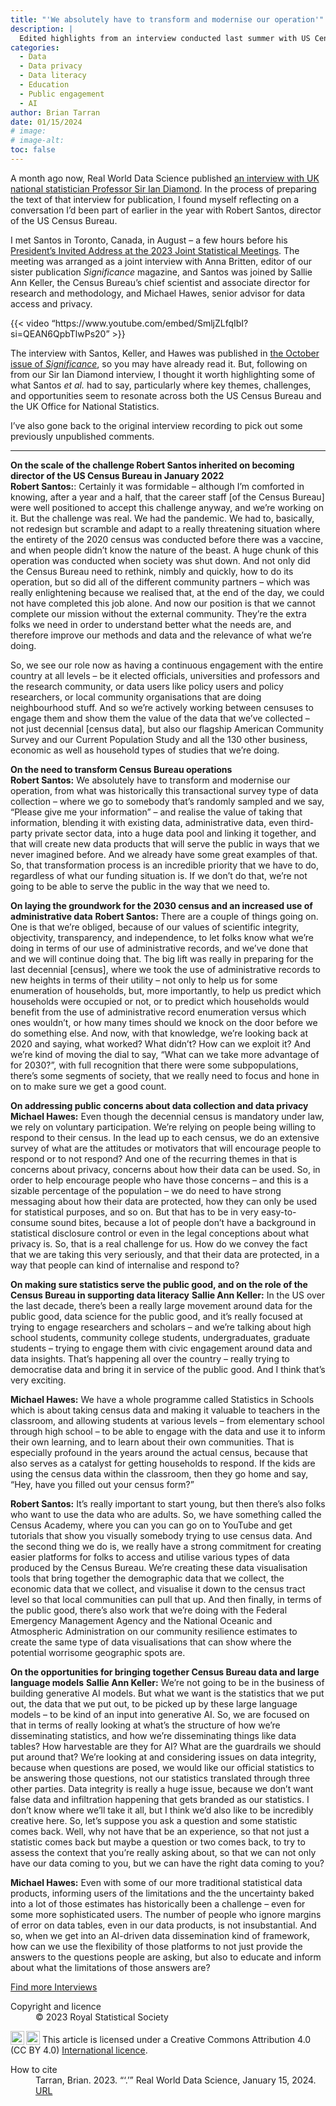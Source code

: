 ```yaml
---
title: "'We absolutely have to transform and modernise our operation'"
description: |
  Edited highlights from an interview conducted last summer with US Census Bureau director Robert Santos and colleagues, touching on pandemic challenges, the growing use of administrative data, data privacy concerns, data education and literacy, and how large language models might change the way we interact with official statistics.
categories:
  - Data
  - Data privacy
  - Data literacy
  - Education
  - Public engagement
  - AI
author: Brian Tarran
date: 01/15/2024
# image:
# image-alt: 
toc: false
---
```


A month ago now, Real World Data Science published [an interview with UK national statistician Professor Sir Ian Diamond](https://realworlddatascience.net/viewpoints/interviews/posts/2023/12/15/ian-diamond.html). In the process of preparing the text of that interview for publication, I found myself reflecting on a conversation I'd been part of earlier in the year with Robert Santos, director of the US Census Bureau.

I met Santos in Toronto, Canada, in August -- a few hours before his [President's Invited Address at the 2023 Joint Statistical Meetings](https://www.youtube.com/watch?v=SmljZLfqIbI). The meeting was arranged as a joint interview with Anna Britten, editor of our sister publication *Significance* magazine, and Santos was joined by Sallie Ann Keller, the Census Bureau's chief scientist and associate director for research and methodology, and Michael Hawes, senior advisor for data access and privacy.

{{< video "https://www.youtube.com/embed/SmljZLfqIbI?si=QEAN6QpbTlwPs20" >}}

The interview with Santos, Keller, and Hawes was published in [the October issue of *Significance*](https://academic.oup.com/jrssig/article/20/5/40/7296065), so you may have already read it. But, following on from our Sir Ian Diamond interview, I thought it worth highlighting some of what Santos *et al.* had to say, particularly where key themes, challenges, and opportunities seem to resonate across both the US Census Bureau and the UK Office for National Statistics. 

I've also gone back to the original interview recording to pick out some previously unpublished comments.

::: keyline
---
:::

**On the scale of the challenge Robert Santos inherited on becoming director of the US Census Bureau in January 2022**\
**Robert Santos:**: Certainly it was formidable -- although I'm comforted in knowing, after a year and a half, that the career staff [of the Census Bureau] were well positioned to accept this challenge anyway, and we're working on it. But the challenge was real. We had the pandemic. We had to, basically, not redesign but scramble and adapt to a really threatening situation where the entirety of the 2020 census was conducted before there was a vaccine, and when people didn't know the nature of the beast. A huge chunk of this operation was conducted when society was shut down. And not only did the Census Bureau need to rethink, nimbly and quickly, how to do its operation, but so did all of the different community partners -- which was really enlightening because we realised that, at the end of the day, we could not have completed this job alone. And now our position is that we cannot complete our mission without the external community. They're the extra folks we need in order to understand better what the needs are, and therefore improve our methods and data and the relevance of what we're doing. 

So, we see our role now as having a continuous engagement with the entire country at all levels -- be it elected officials, universities and professors and the research community, or data users like policy users and policy researchers, or local community organisations that are doing neighbourhood stuff. And so we're actively working between censuses to engage them and show them the value of the data that we've collected -- not just decennial [census data], but also our flagship American Community Survey and our Current Population Study and all the 130 other business, economic as well as household types of studies that we're doing.

**On the need to transform Census Bureau operations**\
**Robert Santos:** We absolutely have to transform and modernise our operation, from what was historically this transactional survey type of data collection -- where we go to somebody that's randomly sampled and we say, "Please give me your information" -- and realise the value of taking that information, blending it with existing data, administrative data, even third-party private sector data, into a huge data pool and linking it together, and that will create new data products that will serve the public in ways that we never imagined before. And we already have some great examples of that. So, that transformation process is an incredible priority that we have to do, regardless of what our funding situation is. If we don't do that, we're not going to be able to serve the public in the way that we need to.

**On laying the groundwork for the 2030 census and an increased use of administrative data**
**Robert Santos:** There are a couple of things going on. One is that we're obliged, because of our values of scientific integrity, objectivity, transparency, and independence, to let folks know what we're doing in terms of our use of administrative records, and we've done that and we will continue doing that. The big lift was really in preparing for the last decennial [census], where we took the use of administrative records to new heights in terms of their utility -- not only to help us for some enumeration of households, but, more importantly, to help us predict which households were occupied or not, or to predict which households would benefit from the use of administrative record enumeration versus which ones wouldn't, or how many times should we knock on the door before we do something else. And now, with that knowledge, we're looking back at 2020 and saying, what worked? What didn't? How can we exploit it? And we're kind of moving the dial to say, "What can we take more advantage of for 2030?", with full recognition that there were some subpopulations, there's some segments of society, that we really need to focus and hone in on to make sure we get a good count.

**On addressing public concerns about data collection and data privacy**
**Michael Hawes:** Even though the decennial census is mandatory under law, we rely on voluntary participation. We're relying on people being willing to respond to their census. In the lead up to each census, we do an extensive survey of what are the attitudes or motivators that will encourage people to respond or to not respond? And one of the recurring themes in that is concerns about privacy, concerns about how their data can be used. So, in order to help encourage people who have those concerns -- and this is a sizable percentage of the population -- we do need to have strong messaging about how their data are protected, how they can only be used for statistical purposes, and so on. But that has to be in very easy-to-consume sound bites, because a lot of people don't have a background in statistical disclosure control or even in the legal conceptions about what privacy is. So, that is a real challenge for us. How do we convey the fact that we are taking this very seriously, and that their data are protected, in a way that people can kind of internalise and respond to?

**On making sure statistics serve the public good, and on the role of the Census Bureau in supporting data literacy**
**Sallie Ann Keller:** In the US over the last decade, there's been a really large movement around data for the public good, data science for the public good, and it's really focused at trying to engage researchers and scholars -- and we're talking about high school students, community college students, undergraduates, graduate students -- trying to engage them with civic engagement around data and data insights. That's happening all over the country -- really trying to democratise data and bring it in service of the public good. And I think that's very exciting. 

**Michael Hawes:** We have a whole programme called Statistics in Schools which is about taking census data and making it valuable to teachers in the classroom, and allowing students at various levels -- from elementary school through high school -- to be able to engage with the data and use it to inform their own learning, and to learn about their own communities. That is especially profound in the years around the actual census, because that also serves as a catalyst for getting households to respond. If the kids are using the census data within the classroom, then they go home and say, "Hey, have you filled out your census form?"

**Robert Santos:** It's really important to start young, but then there's also folks who want to use the data who are adults. So, we have something called the Census Academy, where you can you can go on to YouTube and get tutorials that show you visually somebody trying to use census data. And the second thing we do is, we really have a strong commitment for creating easier platforms for folks to access and utilise various types of data produced by the Census Bureau. We're creating these data visualisation tools that bring together the demographic data that we collect, the economic data that we collect, and visualise it down to the census tract level so that local communities can pull that up. And then finally, in terms of the public good, there's also work that we're doing with the Federal Emergency Management Agency and the National Oceanic and Atmospheric Administration on our community resilience estimates to create the same type of data visualisations that can show where the potential worrisome geographic spots are.

**On the opportunities for bringing together Census Bureau data and large language models**
**Sallie Ann Keller:** We're not going to be in the business of building generative AI models. But what we want is the statistics that we put out, the data that we put out, to be picked up by these large language models -- to be kind of an input into generative AI. So, we are focused on that in terms of really looking at what's the structure of how we're disseminating statistics, and how we're disseminating things like data tables? How harvestable are they for AI? What are the guardrails we should put around that? We're looking at and considering issues on data integrity, because when questions are posed, we would like our official statistics to be answering those questions, not our statistics translated through three other parties. Data integrity is really a huge issue, because we don't want false data and infiltration happening that gets branded as our statistics. I don't know where we'll take it all, but I think we'd also like to be incredibly creative here. So, let's suppose you ask a question and some statistic comes back. Well, why not have that be an experience, so that not just a statistic comes back but maybe a question or two comes back, to try to assess the context that you're really asking about, so that we can not only have our data coming to you, but we can have the right data coming to you?

**Michael Hawes:** Even with some of our more traditional statistical data products, informing users of the limitations and the the uncertainty baked into a lot of those estimates has historically been a challenge -- even for some more sophisticated users. The number of people who ignore margins of error on data tables, even in our data products, is not insubstantial. And so, when we get into an AI-driven data dissemination kind of framework, how can we use the flexibility of those platforms to not just provide the answers to the questions people are asking, but also to educate and inform about what the limitations of those answers are? 

::: {.article-btn}
[Find more Interviews](/viewpoints/interviews/index.qmd)
:::

::: {.further-info}
::: grid
::: {.g-col-12 .g-col-md-6}
Copyright and licence
: &copy; 2023 Royal Statistical Society

<a href="http://creativecommons.org/licenses/by/4.0/?ref=chooser-v1" target="_blank" rel="license noopener noreferrer" style="display:inline-block;"> <img style="height:22px!important;vertical-align:text-bottom;" src="https://mirrors.creativecommons.org/presskit/icons/cc.svg?ref=chooser-v1"><img style="height:22px!important;margin-left:3px;vertical-align:text-bottom;" src="https://mirrors.creativecommons.org/presskit/icons/by.svg?ref=chooser-v1"></a> This article is licensed under a Creative Commons Attribution 4.0 (CC BY 4.0) <a href="http://creativecommons.org/licenses/by/4.0/?ref=chooser-v1" target="_blank" rel="license noopener noreferrer" style="display:inline-block;"> International licence</a>.
  
:::

::: {.g-col-12 .g-col-md-6}
How to cite
: Tarran, Brian. 2023. "'.'" Real World Data Science, January 15, 2024. [URL]()
:::
:::
:::